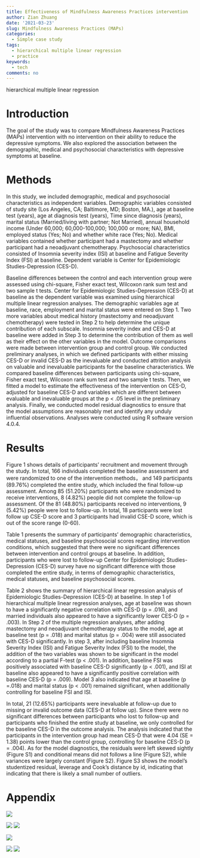 ```yaml
---
title: Effectiveness of Mindfulness Awareness Practices intervention
author: Zian Zhuang
date: '2021-03-23'
slug: Mindfulness Awareness Practices (MAPs)
categories:
  - Simple case study
tags:
  - hierarchical multiple linear regression
  - practice
keywords:
  - tech
comments: no
---
```

hierarchical multiple linear regression
<!--more-->

# Introduction
The goal of the study was to compare Mindfulness Awareness Practices (MAPs) intervention with no intervention on their ability to reduce the depressive symptoms. We also explored the association between the demographic, medical and psychosocial characteristics with depressive symptoms at baseline. 


# Methods
In this study, we included demographic, medical and psychosocial characteristics as independent variables. Demographic variables consisted of study site (Los Angeles, CA; Baltimore, MD; Boston, MA.), age at baseline test (years), age at diagnosis test (years), Time since diagnosis (years), marital status (Married/living with partner; Not Married), annual household income (Under 60,000; 60,000-100,000; 100,000 or more; NA), BMI, employed status (Yes; No) and whether white race (Yes; No). Medical variables contained whether participant had a mastectomy and whether participant had a neoadjuvant chemotherapy. Psychosocial characteristics consisted of Insomnia severity index (ISI) at baseline and Fatigue Severity Index (FSI) at baseline. Dependent variable is Center for Epidemiologic Studies-Depression (CES-D).

Baseline differences between the control and each intervention group were assessed using chi-square, Fisher exact test, Wilcoxon rank sum test and two sample t tests. Center for Epidemiologic Studies-Depression (CES-D) at baseline as the dependent variable was examined using hierarchical multiple linear regression analyses. The demographic variables age at baseline, race, employment and marital status were entered on Step 1. Two more variables about medical history (mastectomy and neoadjuvant chemotherapy) were tested in Step 2 to help determine the unique contribution of each subscale. Insomnia severity index and CES-D at baseline were added in Step 3 to determine the contribution of them as well as their effect on the other variables in the model. Outcome comparisons were made between intervention group and control group. We conducted preliminary analyses, in which we defined participants with either missing CES-D or invalid CES-D as the inevaluable and conducted attrition analysis on valuable and inevaluable participants for the baseline characteristics. We compared baseline differences between participants using chi-square, Fisher exact test, Wilcoxon rank sum test and two sample t tests. Then, we fitted a model to estimate the effectiveness of the intervention on CES-D, adjusted for baseline CES-D and variables which are different between evaluable and inevaluable groups at the p < .05 level in the preliminary analysis. Finally, we conducted model residual diagnostics to ensure that the model assumptions are reasonably met and identify any unduly influential observations. Analyses were conducted using R software version 4.0.4.

# Results
Figure 1 shows details of participants’ recruitment and movement through the study. In total, 166 individuals completed the baseline assessment and were randomized to one of the intervention methods， and 149 participants (89.76\%) completed the entire study, which included the final follow-up assessment. Among 85 (51.20\%) participants who were randomized to receive interventions, 8 (4.82\%) people did not complete the follow-up assessment. Of the 81 (48.80\%) participants received no interventions, 9 (5.42\%) people were lost to follow-up. In total, 18 participants were lost follow up CSE-D score and 3 participants had invalid CSE-D score, which is out of the score range (0-60).

Table 1 presents the summary of participants’ demographic characteristics, medical statuses, and baseline psychosocial scores regarding intervention conditions, which suggested that there were no significant differences between intervention and control groups at baseline. In addition, participants who were lost to follow-up Center for Epidemiologic Studies-Depression (CES-D) survey have no significant difference with those completed the entire study, in terms of demographic characteristics, medical statuses, and baseline psychosocial scores. 

Table 2 shows the summary of hierarchical linear regression analysis of Epidemiologic Studies-Depression (CES-D) at baseline. In step 1 of hierarchical multiple linear regression analyses, age at baseline was shown to have a significantly negative correlation with CES-D (p = .016), and married individuals also appeared to have a significantly lower CES-D (p = .003). In Step 2 of the multiple regression analyses, after adding mastectomy and neoadjuvant chemotherapy status to the model, age at baseline test (p = .018) and marital status (p = .004) were still associated with CES-D significantly. In step 3, after including baseline Insomnia Severity Index (ISI) and Fatigue Severity Index (FSI) to the model, the addition of the two variables was shown to be significant in the model according to a partial F-test (p < .001). In addition, baseline FSI was positively associated with baseline CES-D significantly (p < .001), and ISI at baseline also appeared to have a significantly positive correlation with baseline CES-D (p = .009). Model 3 also indicated that age at baseline (p =.018) and marital status (p < .001) remained significant, when additionally controlling for baseline FSI and ISI.

In total, 21 (12.65%) participants were inevaluable at follow-up due to missing or invalid outcome data (CES-D at follow up). Since there were no significant differences between participants who lost to follow-up and participants who finished the entire study at baseline, we only controlled for the baseline CES-D in the outcome analysis. The analysis indicated that the participants in the intervention group had mean CES-D that were 4.04 (SE = 1.38) points lower than the control group, controlling for baseline CES-D (p = .004). As for the model diagnostics, the residuals were left skewed sightly (Figure S1) and conditional means did not follows a line (Figure S2), while variances were largely constant (Figure S2). Figure S3 shows the model’s studentized residual, leverage and Cook's distance by id, indicating that indicating that there is likely a small number of outliers.

# Appendix

![](/post/2021-03-25-mindfulness-awareness-practices-maps/index.en-us_files/f1.png)

![](/post/2021-03-25-mindfulness-awareness-practices-maps/index.en-us_files/f11.png)
![](/post/2021-03-25-mindfulness-awareness-practices-maps/index.en-us_files/f.png)

![](/post/2021-03-25-mindfulness-awareness-practices-maps/index.en-us_files/f2.png)

![](/post/2021-03-25-mindfulness-awareness-practices-maps/index.en-us_files/ff1.png)
![](/post/2021-03-25-mindfulness-awareness-practices-maps/index.en-us_files/ff2.png)
